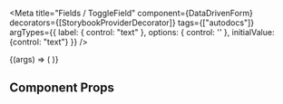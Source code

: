 
<Meta
  title="Fields / ToggleField"
  component={DataDrivenForm}
  decorators={[StorybookProviderDecorator]}
  tags={["autodocs"]}
  argTypes={{
    label: { control: "text" },
    options: { control: '' },
    initialValue: {control: "text"}
  }}
/>

<Canvas>
  <Story
    name="ToggleField"
    args={{
      label: "Label",
      options: [
        {
          value: 1,
          label: 'VIN',
        },
        {
          value: 0,
          label: 'Evid. číslo',
        },
      ],
      initialValue: "1"
    }}
  >
    {(args) => (
      <DataDrivenForm
        schema={getFieldWrapper({
          title: "ToggleField",
          sectionContent: [
            {
              component: "toggle-field",
              name: "storybook.toggleField",
              options: args.options,
              initialValue: args.initialValue
            },
          ],
        })}
      />
    )}
  </Story>
</Canvas>

## Component Props

<ArgsTable of={ToggleField} />
